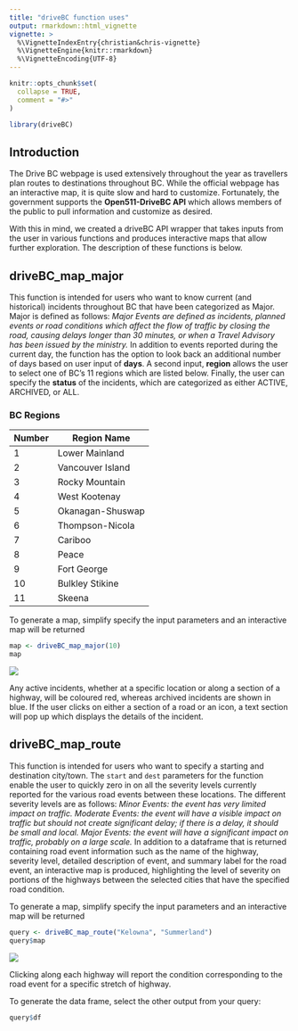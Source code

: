 ```yaml
---
title: "driveBC function uses"
output: rmarkdown::html_vignette
vignette: >
  %\VignetteIndexEntry{christian&chris-vignette}
  %\VignetteEngine{knitr::rmarkdown}
  %\VignetteEncoding{UTF-8}
---
```


```r
knitr::opts_chunk$set(
  collapse = TRUE,
  comment = "#>"
)
```

```r
library(driveBC)
```

## Introduction

The Drive BC webpage is used extensively throughout the year as travellers plan routes to destinations throughout BC.  While the official webpage has an interactive map, it is quite slow and hard to customize.  Fortunately, the government supports the **Open511-DriveBC API** which allows members of the public to pull information and customize as desired.  

With this in mind, we created a driveBC API wrapper that takes inputs from the user in various functions and produces interactive maps that allow further exploration.  The description of these functions is below.

## driveBC_map_major

This function is intended for users who want to know current (and historical) incidents throughout BC that have been categorized as Major.  Major is defined as follows: *Major Events are defined as incidents, planned events or road conditions which affect the flow of traffic by closing the road, causing delays longer than 30 minutes, or when a Travel Advisory has been issued by the ministry.*  In addition to events reported during the current day, the function has the option to look back an additional number of days based on user input of **days**. A second input, **region** allows the user to select one of BC's 11 regions which are listed below.  Finally, the user can specify the **status** of the incidents, which are categorized as either ACTIVE, ARCHIVED, or ALL.

### BC Regions
|Number|Region Name|
|------|-----------|
| 1    |Lower Mainland|
| 2    |Vancouver Island|
| 3    |Rocky Mountain|
| 4    |West Kootenay |
| 5    |Okanagan-Shuswap|
| 6    |Thompson-Nicola|
| 7    |Cariboo    |
| 8    |Peace |
| 9    |Fort George |
| 10   |Bulkley Stikine |
| 11   | Skeena  |

To generate a map, simplify specify the input parameters and an interactive map will be returned

```r
map <- driveBC_map_major(10)
map
```
![](driveBC_map_major.jpg)

Any active incidents, whether at a specific location or along a section of a highway, will be coloured red, whereas archived incidents are shown in blue.  If the user clicks on either a section of a road or an icon, a text section will pop up which displays the details of the incident.

## driveBC_map_route

This function is intended for users who want to specify a starting and destination city/town. The `start` and `dest` parameters for the function enable the user to quickly zero in on all the severity levels currently reported for the various road events between these locations. The different severity levels are as follows: *Minor Events: the event has very limited impact on traffic.* *Moderate Events: the event will have a visible impact on traffic but should not create significant delay; if there is a delay, it should be small and local.* *Major Events: the event will have a significant impact on traffic, probably on a large scale.*  In addition to a dataframe that is returned containing road event information such as the name of the highway, severity level, detailed description of event, and summary label for the road event, an interactive map is produced, highlighting the level of severity on portions of the highways between the selected cities that have the specified road condition.

To generate a map, simplify specify the input parameters and an interactive map will be returned

```r
query <- driveBC_map_route("Kelowna", "Summerland")
query$map
```
![](driveBC_map_route.jpeg)

Clicking along each highway will report the condition corresponding to the road event for a specific stretch of highway.

To generate the data frame, select the other output from your query:

```r
query$df
```


